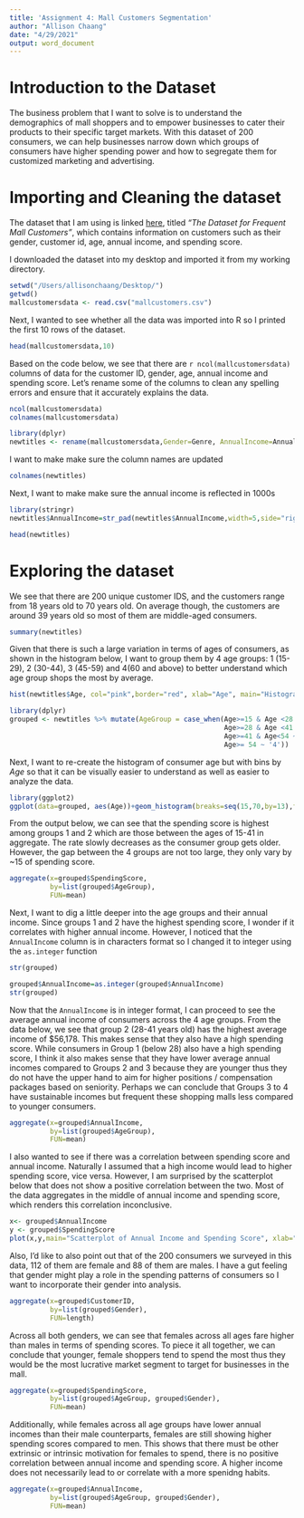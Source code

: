 ```yaml
---
title: 'Assignment 4: Mall Customers Segmentation'
author: "Allison Chaang"
date: "4/29/2021"
output: word_document
---
```

# Introduction to the Dataset
The business problem that I want to solve is to understand the demographics of mall shoppers and to empower businesses to cater their products to their specific target markets. With this dataset of 200 consumers, we can help businesses narrow down which groups of consumers have higher spending power and how to segregate them for customized marketing and advertising. 

# Importing and Cleaning the dataset
The dataset that I am using is linked [here](https://www.kaggle.com/shwetabh123/mall-customers?select=Mall_Customers.csv), titled *“The Dataset for Frequent Mall Customers”*, which contains information on customers such as their gender, customer id, age, annual income, and spending score. 

I downloaded the dataset into my desktop and imported it from my working directory.
```r
setwd("/Users/allisonchaang/Desktop/")
getwd()
mallcustomersdata <- read.csv("mallcustomers.csv")
```

Next, I wanted to see whether all the data was imported into R so I printed the first 10 rows of the dataset.
```r
head(mallcustomersdata,10)
```

Based on the code below, we see that there are `r ncol(mallcustomersdata)` columns of data for the customer ID, gender, age, annual income and spending score. Let's rename some of the columns to clean any spelling errors and ensure that it accurately explains the data.
```r
ncol(mallcustomersdata)
colnames(mallcustomersdata)
```

```r
library(dplyr)
newtitles <- rename(mallcustomersdata,Gender=Genre, AnnualIncome=Annual.Income..k..,SpendingScore=Spending.Score..1.100.)
```

I want to make make sure the column names are updated
```r
colnames(newtitles)
```

Next, I want to make make sure the annual income is reflected in 1000s
```r
library(stringr)
newtitles$AnnualIncome=str_pad(newtitles$AnnualIncome,width=5,side="right",pad="0")
```
```r
head(newtitles)
```

# Exploring the dataset
We see that there are 200 unique customer IDS, and the customers range from 18 years old to 70 years old. On average though, the customers are around 39 years old so most of them are middle-aged consumers.
```r
summary(newtitles)
```
Given that there is such a large variation in terms of ages of consumers, as shown in the histogram below, I want to group them by 4 age groups: 1 (15-29), 2 (30-44), 3 (45-59) and 4(60 and above) to better understand which age group shops the most by average. 
```r
hist(newtitles$Age, col="pink",border="red", xlab="Age", main="Histogram of Age of Mall Shoppers")
```

```r
library(dplyr)
grouped <- newtitles %>% mutate(AgeGroup = case_when(Age>=15 & Age <28 ~'1',
                                                     Age>=28 & Age <41 ~ '2',
                                                     Age>=41 & Age<54 ~ '3',
                                                     Age>= 54 ~ '4'))
```

Next, I want to re-create the histogram of consumer age but with bins by *Age* so that it can be visually easier to understand as well as easier to analyze the data.

```r
library(ggplot2)
ggplot(data=grouped, aes(Age))+geom_histogram(breaks=seq(15,70,by=13),fill="light blue",col="blue" ) +labs(title="Histogram of Grouped Ages of Mall Shopper")
```
From the output below, we can see that the spending score is highest among groups 1 and 2 which are those between the ages of 15-41 in aggregate. The rate slowly decreases as the consumer group gets older. However, the gap between the 4 groups are not too large, they only vary by ~15 of spending score. 
```r
aggregate(x=grouped$SpendingScore,
          by=list(grouped$AgeGroup), 
          FUN=mean)
```
Next, I want to dig a little deeper into the age groups and their annual income. Since groups 1 and 2 have the highest spending score, I wonder if it correlates with higher annual income. However, I noticed that the `AnnualIncome` column is in characters format so I changed it to integer using the `as.integer` function
```r
str(grouped)
```

```r
grouped$AnnualIncome=as.integer(grouped$AnnualIncome)
str(grouped)
```
Now that the `AnnualIncome` is in integer format, I can proceed to see the average annual income of consumers across the 4 age groups. From the data below, we see that group 2 (28-41 years old) has the highest average income of $56,178. This makes sense that they also have a high spending score. While consumers in Group 1 (below 28) also have a high spending score, I think it also makes sense that they have lower average annual incomes compared to Groups 2 and 3 because they are younger thus they do not have the upper hand to aim for higher positions / compensation packages based on seniority. Perhaps we can conclude that Groups 3 to 4 have sustainable incomes but frequent these shopping malls less compared to younger consumers.


```r
aggregate(x=grouped$AnnualIncome,
          by=list(grouped$AgeGroup), 
          FUN=mean)
```
I also wanted to see if there was a correlation between spending score and annual income. Naturally I assumed that a high income would lead to higher spending score, vice versa. However, I am surprised by the scatterplot below that does not show a positive correlation between the two. Most of the data aggregates in the middle of annual income and spending score, which renders this correlation inconclusive.
```r
x<- grouped$AnnualIncome
y <- grouped$SpendingScore
plot(x,y,main="Scatterplot of Annual Income and Spending Score", xlab="Annual Income",ylab="Spending Score", frame=FALSE)
```

Also, I'd like to also point out that of the 200 consumers we surveyed in this data, 112 of them are female and 88 of them are males. I have a gut feeling that gender might play a role in the spending patterns of consumers so I want to incorporate their gender into analysis.
```r
aggregate(x=grouped$CustomerID,
          by=list(grouped$Gender), 
          FUN=length)
```

Across all both genders, we can see that females across all ages fare higher than males in terms of spending scores. To piece it all together, we can conclude that younger, female shoppers tend to spend the most thus they would be the most lucrative market segment to target for businesses in the mall.

```r
aggregate(x=grouped$SpendingScore,
          by=list(grouped$AgeGroup, grouped$Gender), 
          FUN=mean)
```

Additionally, while females across all age groups have lower annual incomes than their male counterparts, females are still showing higher spending scores compared to men. This shows that there must be other extrinsic or intrinsic motivation for females to spend, there is no positive correlation between annual income and spending score. A higher income does not necessarily lead to or correlate with a more spenidng habits.

```r
aggregate(x=grouped$AnnualIncome,
          by=list(grouped$AgeGroup, grouped$Gender), 
          FUN=mean)
```